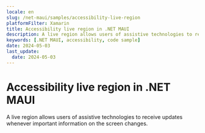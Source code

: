 ```yaml
---
locale: en
slug: /net-maui/samples/accessibility-live-region
platformFilter: Xamarin
title: Accessibility live region in .NET MAUI
description: A live region allows users of assistive technologies to receive updates whenever important information on the screen changes.
keywords: [.NET MAUI, accessibility, code sample]
date: 2024-05-03
last_update:
  date: 2024-05-03
---
```


# Accessibility live region in .NET MAUI

A live region allows users of assistive technologies to receive updates whenever important information on the screen changes.

<CodeSample id="accessibility-live-region" locale="en" platform="net-maui"/>
